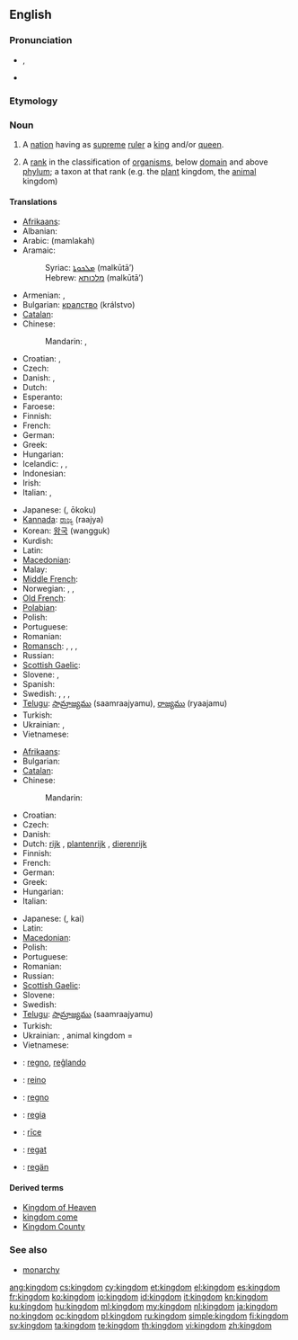 {{wikipedia|mul=monarchy|kingdom (biology)}}
==English==

===Pronunciation===
* {{IPA|/ˈkɪŋdəm/}}, {{SAMPA|/"kINd@m/}}
* {{audio|en-us-kingdom.ogg|Audio (US)}}

===Etymology===
{{suffix|king|dom}}

===Noun===
{{en-noun}}

# A [[nation]] having as [[supreme]] [[ruler]] a [[king]] and/or [[queen]].
# {{context|biology|taxonomy}} A [[rank]] in the classification of [[organism]]s, below [[domain]] and above [[phylum]]; a taxon at that rank (e.g. the [[plant]] kingdom, the [[animal]] kingdom)

====Translations====
{{trans-top|nation having as supreme ruler a king and/or queen}}
* [[Afrikaans]]: {{t-|af|koninkryk|xs=Afrikaans}}
* Albanian: {{t-|sq|mbretëri|f|xs=Albanian}}
* Arabic: {{Arab|[[مملكة]]}} (mamlakah)
* Aramaic:
*: Syriac: [[ܡܠܟܘܬܐ]] (malkūtā’) {{f}}
*: Hebrew: [[מלכותא]] (malkūtā’) {{f}}
* Armenian: {{t-|hy|թագավորություն|tr=t’agavorut’yun}},  {{t-|hy|արքայություն|tr=ark’ayut’yun}}
* Bulgarian: [[кралство]] (králstvo) {{n}}
* [[Catalan]]: {{t+|ca|regne|m}}
* Chinese:
*: Mandarin: {{zh-tsp|王國|王国|wángguó}}, {{zh-tsp|君主國|君主国|jūnzhǔguó}}
* Croatian: {{t-|hr|kraljevstvo|n|alt=králjevstvo}}, {{t-|hr|kraljevina|f|alt=králjevina}}
* Czech: {{t+|cs|království|n}}
* Danish: {{t|da|kongerige|n}}, {{t|da|kongedømme|n}}
* Dutch: {{t+|nl|koninkrijk|n}}
* Esperanto: {{t-|eo|reĝlando|xs=Esperanto}}
* Faroese: {{t|fo|kongsríki|n}}
* Finnish: {{t+|fi|kuningaskunta}}
* French: {{t+|fr|royaume|m}}
* German: {{t+|de|Königreich|n}}
* Greek: {{t+|el|βασίλειο|n|tr=vasíleio}}
* Hungarian: {{t+|hu|királyság}}
* Icelandic: {{t|is|konungsríki|n}}, {{t|is|konungsdæmi|n}}, {{t|is|konungsveldi|n}}
* Indonesian: {{t+|id|kerajaan|xs=Indonesian}}
* Irish: {{t|ga|ríocht|f}}
* Italian: {{t+|it|regno|m}}, {{t-|it|reame|m}}
{{trans-mid}}
* Japanese: {{Jpan|[[王国]]}} ({{Jpan|[[おうこく]]}}, ōkoku)
* [[Kannada]]: [[ರಾಜ್ಯ]] (raajya)
* Korean: [[왕국]] (wangguk)
* Kurdish: {{t+|ku|مه‌مله‌که‌ت|sc=ku-Arab}}
* Latin: {{t+|la|regnum|n|alt=rēgnum}}
* [[Macedonian]]: {{t|mk|кралство|n|tr=králstvo}}
* Malay: {{t+|ms|kerajaan|xs=Malay}}
* [[Middle French]]: {{tø|frm|royaulme|m}}
* Norwegian: {{t|no|kongerike|n}}, {{t|no|kongedømme|n}},  {{t|no|kongeriket}}
* [[Old French]]: {{tø|fro|reaume|m}}
* [[Polabian]]: {{tø|pox|ťenądztwü|n}}
* Polish: {{t+|pl|królestwo|n}}
* Portuguese: {{t+|pt|reino|m}}
* Romanian: {{t+|ro|regat|n}}
* [[Romansch]]: {{t|rm|reginavel|m}}, {{t|rm|reginam|m}}, {{t|rm|raginam|m}}, {{t|rm|reginom|m}}
* Russian: {{t+|ru|королевство|n|tr=korolévstvo}}
* [[Scottish Gaelic]]: {{t-|gd|rìoghachd|f|xs=Scottish Gaelic}}
* Slovene: {{t+|sl|kraljevina|f}}, {{t+|sl|kraljestvo|n}}
* Spanish: {{t-|es|reino|m}}
* Swedish: {{t+|sv|kungarike|n}},  {{t+|sv|konungarike|n}},  {{t-|sv|kungadöme|n}},  {{t-|sv|konungadöme|n}}
* [[Telugu]]: [[సామ్రాజ్యము]] (saamraajyamu), [[రాజ్యము]] (ryaajamu)
* Turkish: {{t+|tr|krallık}}
* Ukrainian: {{t|uk|королівство|n|tr=korolívstvo|xs=Ukrainian}}, {{t+|uk|царство|n|tr=cárstvo|xs=Ukrainian}}
* Vietnamese: {{t+|vi|vương quốc|xs=Vietnamese}}
{{trans-bottom}}

{{trans-top|taxonomic division, below Domain and above Phylum}}
* [[Afrikaans]]: {{t-|af|koninkryk|xs=Afrikaans}}
* Bulgarian: {{t+|bg|царство|n|tr=tsárstvo}}
* [[Catalan]]: {{t+|ca|regne|m}}
* Chinese:
*: Mandarin: {{zh-zh-p|界|jiè}}
* Croatian: {{t-|hr|carstvo|n|alt=cȃrstvo}}
* Czech: {{t-|cs|říše|f}}
* Danish: {{t-|da|rige|n}}
* Dutch: [[rijk]] {{n}}, [[plantenrijk]] {{n}}, [[dierenrijk]] {{n}}
* Finnish: {{t+|fi|kunta}}
* French: {{t+|fr|règne|m}}
* German: {{t+|de|Reich|n}}
* Greek: {{t+|el|βασίλειο|n|tr=vasíleio}}
* Hungarian: {{t|hu|-világ}}
* Italian: {{t+|it|regno|m}}
{{trans-mid}}
* Japanese: {{Jpan|[[界]]}} ({{Jpan|[[かい]]}}, kai)
* Latin: {{t+|la|regnum|n|alt=rēgnum}}
* [[Macedonian]]: {{t-|mk|царство|n|tr=cárstvo}}
* Polish: {{t+|pl|królestwo|n}}
* Portuguese: {{t+|pt|reino|m}}
* Romanian: {{t|ro|regn|n}}
* Russian: {{t+|ru|царство|n|tr=tsárstvo}}
* [[Scottish Gaelic]]: {{t-|gd|rìoghachd|f|xs=Scottish Gaelic}}
* Slovene: {{t+|sl|kraljestvo|n}}
* Swedish: {{t+|sv|rike|n}}
* [[Telugu]]: [[సామ్రాజ్యము]] (saamraajyamu)
* Turkish: {{t+|tr|alem}}
* Ukrainian: {{t+|uk|царство|n|tr=cárstvo|xs=Ukrainian}}, animal kingdom = {{t|uk|тваринний світ|m|tr=tvarýnnyj svit|xs=Ukrainian}}
* Vietnamese: {{t+|vi|giới|xs=Vietnamese}}
{{trans-bottom}}

{{checktrans-top}}
* {{ttbc|eo}}: [[regno]], [[reĝlando]]
* {{ttbc|gl}}: [[reino]] {{m}}
* {{ttbc|ia}}: [[regno]]
{{trans-mid}}
* {{ttbc|nov}}: [[regia]]
* {{ttbc|ang}}: [[rice|rīce]] {{n}}
* {{ttbc|ro}}: [[regat]] {{n}}
* {{ttbc|vo}}: [[regän]]
{{trans-bottom}}

====Derived terms====
* [[Kingdom of Heaven]]
* [[kingdom come]]
* [[Kingdom County]]

===See also===
* [[monarchy]]

[[ang:kingdom]]
[[cs:kingdom]]
[[cy:kingdom]]
[[et:kingdom]]
[[el:kingdom]]
[[es:kingdom]]
[[fr:kingdom]]
[[ko:kingdom]]
[[io:kingdom]]
[[id:kingdom]]
[[it:kingdom]]
[[kn:kingdom]]
[[ku:kingdom]]
[[hu:kingdom]]
[[ml:kingdom]]
[[my:kingdom]]
[[nl:kingdom]]
[[ja:kingdom]]
[[no:kingdom]]
[[oc:kingdom]]
[[pl:kingdom]]
[[ru:kingdom]]
[[simple:kingdom]]
[[fi:kingdom]]
[[sv:kingdom]]
[[ta:kingdom]]
[[te:kingdom]]
[[th:kingdom]]
[[vi:kingdom]]
[[zh:kingdom]]